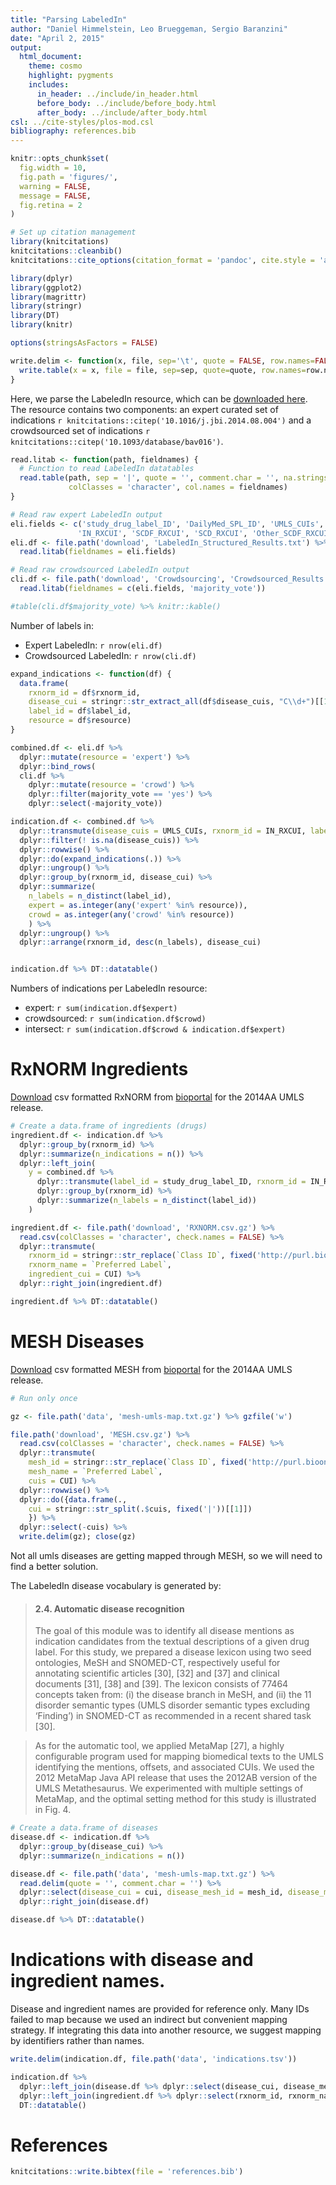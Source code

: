 ```yaml
---
title: "Parsing LabeledIn"
author: "Daniel Himmelstein, Leo Brueggeman, Sergio Baranzini"
date: "April 2, 2015"
output:
  html_document:
    theme: cosmo
    highlight: pygments
    includes:
      in_header: ../include/in_header.html
      before_body: ../include/before_body.html
      after_body: ../include/after_body.html
csl: ../cite-styles/plos-mod.csl
bibliography: references.bib
---
```


```r
knitr::opts_chunk$set(
  fig.width = 10,
  fig.path = 'figures/',
  warning = FALSE,
  message = FALSE,
  fig.retina = 2
)
```

```r
# Set up citation management
library(knitcitations)
knitcitations::cleanbib()
knitcitations::cite_options(citation_format = 'pandoc', cite.style = 'authoryear', hyperlink = 'to.bib', super = TRUE)
```

```r
library(dplyr)
library(ggplot2)
library(magrittr)
library(stringr)
library(DT)
library(knitr)

options(stringsAsFactors = FALSE)

write.delim <- function(x, file, sep='\t', quote = FALSE, row.names=FALSE, na = '', ...) {
  write.table(x = x, file = file, sep=sep, quote=quote, row.names=row.names, na=na, ...)
}
```

Here, we parse the LabeledIn resource, which can be [downloaded here](http://ftp.ncbi.nlm.nih.gov/pub/lu/LabeledIn/). The resource contains two components: an expert curated set of indications `r knitcitations::citep('10.1016/j.jbi.2014.08.004')` and a crowdsourced set of indications `r knitcitations::citep('10.1093/database/bav016')`.

```r
read.litab <- function(path, fieldnames) {
  # Function to read LabeledIn datatables
  read.table(path, sep = '|', quote = '', comment.char = '', na.strings = '',
             colClasses = 'character', col.names = fieldnames)
}

# Read raw expert LabeledIn output
eli.fields <- c('study_drug_label_ID', 'DailyMed_SPL_ID', 'UMLS_CUIs',
               'IN_RXCUI', 'SCDF_RXCUI', 'SCD_RXCUI', 'Other_SCDF_RXCUI', 'Other_SCD_RXCUI')
eli.df <- file.path('download', 'LabeledIn_Structured_Results.txt') %>%
  read.litab(fieldnames = eli.fields)

# Read raw crowdsourced LabeledIn output
cli.df <- file.path('download', 'Crowdsourcing', 'Crowdsourced_Results.txt') %>%
  read.litab(fieldnames = c(eli.fields, 'majority_vote'))

#table(cli.df$majority_vote) %>% knitr::kable()
```

Number of labels in:

+ Expert LabeledIn: `r nrow(eli.df)`
+ Crowdsourced LabeledIn: `r nrow(cli.df)`

```r
expand_indications <- function(df) {
  data.frame(
    rxnorm_id = df$rxnorm_id,
    disease_cui = stringr::str_extract_all(df$disease_cuis, "C\\d+")[[1]],
    label_id = df$label_id,
    resource = df$resource)
}

combined.df <- eli.df %>% 
  dplyr::mutate(resource = 'expert') %>% 
  dplyr::bind_rows(
  cli.df %>% 
    dplyr::mutate(resource = 'crowd') %>%
    dplyr::filter(majority_vote == 'yes') %>%
    dplyr::select(-majority_vote))

indication.df <- combined.df %>% 
  dplyr::transmute(disease_cuis = UMLS_CUIs, rxnorm_id = IN_RXCUI, label_id = study_drug_label_ID, resource) %>%
  dplyr::filter(! is.na(disease_cuis)) %>% 
  dplyr::rowwise() %>%
  dplyr::do(expand_indications(.)) %>%
  dplyr::ungroup() %>% 
  dplyr::group_by(rxnorm_id, disease_cui) %>%
  dplyr::summarize(
    n_labels = n_distinct(label_id),
    expert = as.integer(any('expert' %in% resource)),
    crowd = as.integer(any('crowd' %in% resource))
    ) %>%
  dplyr::ungroup() %>%
  dplyr::arrange(rxnorm_id, desc(n_labels), disease_cui)


indication.df %>% DT::datatable()
```

Numbers of indications per LabeledIn resource:

+ expert: `r sum(indication.df$expert)`
+ crowdsourced: `r sum(indication.df$crowd)`
+ intersect: `r sum(indication.df$crowd & indication.df$expert)`

# RxNORM Ingredients
[Download](http://data.bioontology.org/ontologies/RXNORM/download?download_format=csv) csv formatted RxNORM from [bioportal](http://bioportal.bioontology.org/ontologies/RXNORM) for the 2014AA UMLS release.

```r
# Create a data.frame of ingredients (drugs)
ingredient.df <- indication.df %>%
  dplyr::group_by(rxnorm_id) %>%
  dplyr::summarize(n_indications = n()) %>%
  dplyr::left_join(
    y = combined.df %>%
      dplyr::transmute(label_id = study_drug_label_ID, rxnorm_id = IN_RXCUI) %>%
      dplyr::group_by(rxnorm_id) %>%
      dplyr::summarize(n_labels = n_distinct(label_id))
    )

ingredient.df <- file.path('download', 'RXNORM.csv.gz') %>%
  read.csv(colClasses = 'character', check.names = FALSE) %>% 
  dplyr::transmute(
    rxnorm_id = stringr::str_replace(`Class ID`, fixed('http://purl.bioontology.org/ontology/RXNORM/'), ''),
    rxnorm_name = `Preferred Label`,
    ingredient_cui = CUI) %>%
  dplyr::right_join(ingredient.df)

ingredient.df %>% DT::datatable()
```


# MESH Diseases
[Download](http://data.bioontology.org/ontologies/MESH/download?download_format=csv) csv formatted MESH from [bioportal](http://data.bioontology.org/ontologies/RXNORM) for the 2014AA UMLS release.

```r
# Run only once

gz <- file.path('data', 'mesh-umls-map.txt.gz') %>% gzfile('w')

file.path('download', 'MESH.csv.gz') %>%
  read.csv(colClasses = 'character', check.names = FALSE) %>%
  dplyr::transmute(
    mesh_id = stringr::str_replace(`Class ID`, fixed('http://purl.bioontology.org/ontology/MESH/'), ''),
    mesh_name = `Preferred Label`,
    cuis = CUI) %>% 
  dplyr::rowwise() %>% 
  dplyr::do({data.frame(.,
    cui = stringr::str_split(.$cuis, fixed('|'))[[1]])
    }) %>% 
  dplyr::select(-cuis) %>%
  write.delim(gz); close(gz)

```

Not all umls diseases are getting mapped through MESH, so we will need to find a better solution.

The LabeledIn disease vocabulary is generated by:

> #### 2.4. Automatic disease recognition
The goal of this module was to identify all disease mentions as indication candidates from the textual descriptions of a given drug label. For this study, we prepared a disease lexicon using two seed ontologies, MeSH and SNOMED-CT, respectively useful for annotating scientific articles [30], [32] and [37] and clinical documents [31], [38] and [39]. The lexicon consists of 77464 concepts taken from: (i) the disease branch in MeSH, and (ii) the 11 disorder semantic types (UMLS disorder semantic types excluding 'Finding') in SNOMED-CT as recommended in a recent shared task [30].

> As for the automatic tool, we applied MetaMap [27], a highly configurable program used for mapping biomedical texts to the UMLS identifying the mentions, offsets, and associated CUIs. We used the 2012 MetaMap Java API release that uses the 2012AB version of the UMLS Metathesaurus. We experimented with multiple settings of MetaMap, and the optimal setting method for this study is illustrated in Fig. 4.


```r
# Create a data.frame of diseases
disease.df <- indication.df %>%
  dplyr::group_by(disease_cui) %>%
  dplyr::summarize(n_indications = n())

disease.df <- file.path('data', 'mesh-umls-map.txt.gz') %>%
  read.delim(quote = '', comment.char = '') %>%
  dplyr::select(disease_cui = cui, disease_mesh_id = mesh_id, disease_mesh_name = mesh_name) %>%
  dplyr::right_join(disease.df)

disease.df %>% DT::datatable()
```

# Indications with disease and ingredient names.

Disease and ingredient names are provided for reference only. Many IDs failed to map because we used an indirect but convenient mapping strategy. If integrating this data into another resource, we suggest mapping by identifiers rather than names.

```r
write.delim(indication.df, file.path('data', 'indications.tsv'))

indication.df %>%
  dplyr::left_join(disease.df %>% dplyr::select(disease_cui, disease_mesh_name)) %>% 
  dplyr::left_join(ingredient.df %>% dplyr::select(rxnorm_id, rxnorm_name)) %>% 
  DT::datatable()
```

# References
```r
knitcitations::write.bibtex(file = 'references.bib')
```